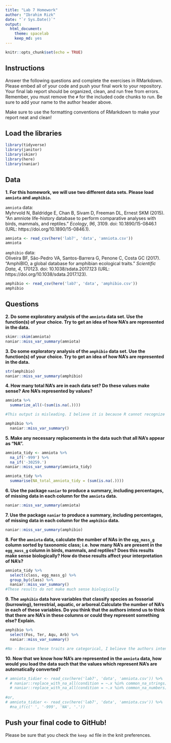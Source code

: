 ```yaml
---
title: "Lab 7 Homework"
author: "Ibrahim Rizk"
date: "`r Sys.Date()`"
output:
  html_document: 
    theme: spacelab
    keep_md: yes
---
```


```r
knitr::opts_chunk$set(echo = TRUE)
```

## Instructions
Answer the following questions and complete the exercises in RMarkdown. Please embed all of your code and push your final work to your repository. Your final lab report should be organized, clean, and run free from errors. Remember, you must remove the `#` for the included code chunks to run. Be sure to add your name to the author header above.  

Make sure to use the formatting conventions of RMarkdown to make your report neat and clean!  

## Load the libraries
```r
library(tidyverse)
library(janitor)
library(skimr)
library(here)
library(naniar)
``` 

## Data
**1. For this homework, we will use two different data sets. Please load `amniota` and `amphibio`.**  

`amniota` data:  
Myhrvold N, Baldridge E, Chan B, Sivam D, Freeman DL, Ernest SKM (2015). “An amniote life-history
database to perform comparative analyses with birds, mammals, and reptiles.” _Ecology_, *96*, 3109.
doi: 10.1890/15-0846.1 (URL: https://doi.org/10.1890/15-0846.1).
```r
amniota <- read_csv(here('lab7', 'data', 'amniota.csv'))
amniota
```

`amphibio` data:  
Oliveira BF, São-Pedro VA, Santos-Barrera G, Penone C, Costa GC (2017). “AmphiBIO, a global database
for amphibian ecological traits.” _Scientific Data_, *4*, 170123. doi: 10.1038/sdata.2017.123 (URL:
https://doi.org/10.1038/sdata.2017.123).
```r
amphibio <- read_csv(here('lab7', 'data', 'amphibio.csv'))
amphibio
```

## Questions  
**2. Do some exploratory analysis of the `amniota` data set. Use the function(s) of your choice. Try to get an idea of how NA's are represented in the data.**  

```r
skimr::skim(amniota)
naniar::miss_var_summary(amniota)
```

**3. Do some exploratory analysis of the `amphibio` data set. Use the function(s) of your choice. Try to get an idea of how NA's are represented in the data.**  

```r
str(amphibio)
naniar::miss_var_summary(amphibio)
```

**4. How many total NA's are in each data set? Do these values make sense? Are NA's represented by values?**   

```r
amniota %>%
  summarize_all(~(sum(is.na(.))))

#This output is misleading. I believe it is because R cannot recognize NA values because they are represented by numeric values.
```

```r
amphibio %>%
  naniar::miss_var_summary()
```

**5. Make any necessary replacements in the data such that all NA's appear as "NA".**   
```r
amniota_tidy <- amniota %>%
  na_if('-999') %>%
  na_if('-30259.')
naniar::miss_var_summary(amniota_tidy)
```

```r
amniota_tidy %>%
  summarise(NA_total_amniota_tidy = (sum(is.na(.))))
```

**6. Use the package `naniar` to produce a summary, including percentages, of missing data in each column for the `amniota` data.**  
```r
naniar::miss_var_summary(amniota)
```

**7. Use the package `naniar` to produce a summary, including percentages, of missing data in each column for the `amphibio` data.**
```r
naniar::miss_var_summary(amphibio)
```

**8. For the `amniota` data, calculate the number of NAs in the `egg_mass_g` column sorted by taxonomic class; i.e. how many NA's are present in the `egg_mass_g` column in birds, mammals, and reptiles? Does this results make sense biologically? How do these results affect your interpretation of NA's?**  

```r
amniota_tidy %>%
  select(class, egg_mass_g) %>%
  group_by(class) %>%
  naniar::miss_var_summary()
#These results do not make much sense biologically
```

**9. The `amphibio` data have variables that classify species as fossorial (burrowing), terrestrial, aquatic, or arboreal.Calculate the number of NA's in each of these variables. Do you think that the authors intend us to think that there are NA's in these columns or could they represent something else? Explain.**
```r
amphibio %>%
  select(Fos, Ter, Aqu, Arb) %>%
  naniar::miss_var_summary()

#No - Because these traits are categorical, I believe the authors intended to indicate the presence or absence of a trait. 
```

**10. Now that we know how NA's are represented in the `amniota` data, how would you load the data such that the values which represent NA's are automatically converted?**
```r
# amniota_tidier <- read_csv(here('lab7', 'data', 'amniota.csv')) %>%
  # naniar::replace_with_na_all(condition = ~.x %in% common_na_strings) %>%
  # naniar::replace_with_na_all(condition = ~.x %in% common_na_numbers)
  
#or, 
# amniota_tidier <- read_csv(here('lab7', 'data', 'amniota.csv')) %>%
  #na_if(c(' ', '-999', 'NA', '.'))
```

## Push your final code to GitHub!
Please be sure that you check the `keep md` file in the knit preferences.  